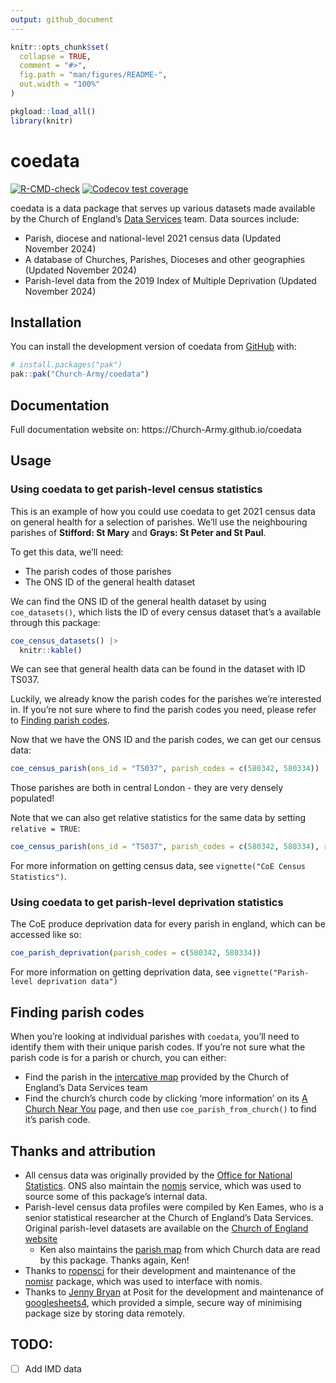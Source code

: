 ```yaml
---
output: github_document
---
```


<!-- README.md is generated from README.Rmd. Please edit that file -->

```r
knitr::opts_chunk$set(
  collapse = TRUE,
  comment = "#>",
  fig.path = "man/figures/README-",
  out.width = "100%"
)

pkgload::load_all()
library(knitr)
```

# coedata

<!-- badges: start -->
[![R-CMD-check](https://github.com/Church-Army/coedata/actions/workflows/R-CMD-check.yaml/badge.svg)](https://github.com/Church-Army/coedata/actions/workflows/R-CMD-check.yaml)
[![Codecov test coverage](https://codecov.io/gh/Church-Army/coedata/graph/badge.svg)](https://app.codecov.io/gh/Church-Army/coedata)
<!-- badges: end -->

coedata is a data package that serves up various datasets made available by the Church of England's [Data Services](https://www.churchofengland.org/about/data-services) team. Data sources include:

- Parish, diocese and national-level 2021 census data (Updated November 2024)
- A database of Churches, Parishes, Dioceses and other geographies (Updated November 2024)
- Parish-level data from the 2019 Index of Multiple Deprivation (Updated November 2024)

## Installation

You can install the development version of coedata from [GitHub](https://github.com/) with:

``` r
# install.packages("pak")
pak::pak("Church-Army/coedata")
```

## Documentation

Full documentation website on: https://Church-Army.github.io/coedata

## Usage

### Using coedata to get parish-level census statistics

This is an example of how you could use coedata to get 2021 census data on general health for a selection of parishes. We'll use the neighbouring parishes of **Stifford: St Mary** and **Grays: St Peter and St Paul**.

To get this data, we'll need:

* The parish codes of those parishes
* The ONS ID of the general health dataset

We can find the ONS ID of the general health dataset by using `coe_datasets()`, which lists the ID of every census dataset that's a available through this package:

```r
coe_census_datasets() |> 
  knitr::kable()
```

We can see that general health data can be found in the dataset with ID TS037.

Luckily, we already know the parish codes for the parishes we're interested in. If you're not sure where to find the parish codes you need, please refer to [Finding parish codes].

Now that we have the ONS ID and the parish codes, we can get our census data:

```r
coe_census_parish(ons_id = "TS037", parish_codes = c(580342, 580334))
```

Those parishes are both in central London - they are very densely populated!

Note that we can also get relative statistics for the same data by setting `relative = TRUE`:

```r
coe_census_parish(ons_id = "TS037", parish_codes = c(580342, 580334), relative = TRUE) 
```

For more information on getting census data, see `vignette("CoE Census Statistics")`.

### Using coedata to get parish-level deprivation statistics

The CoE produce deprivation data for every parish in england, which can be accessed like so:

```r
coe_parish_deprivation(parish_codes = c(580342, 580334))
```

For more information on getting deprivation data, see `vignette("Parish-level deprivation data")`

## Finding parish codes

When you're looking at individual parishes with `coedata`, you'll need to identify them with their unique parish codes. If you're not sure what the parish code is for a parish or church, you can either:

* Find the parish in the [intercative map](https://www.arcgis.com/home/webmap/viewer.html?webmap=67bce0ed36dd4ee0af7a16bc079aa09a) provided by the Church of England's Data Services team
* Find the church's church code by clicking 'more information' on its [A Church Near You](https://www.achurchnearyou.com) page, and then use `coe_parish_from_church()` to find it's parish code.

## Thanks and attribution

* All census data was originally provided by the [Office for National Statistics](https://www.ons.gov.uk/). ONS also maintain the [nomis](https://www.nomisweb.co.uk/) service, which was used to source some of this package's internal data.
* Parish-level census data profiles were compiled by Ken Eames, who is a senior statistical researcher at the Church of England's Data Services. Original parish-level datasets are available on the [Church of England website](https://www.churchofengland.org/about/data-services/resources-publications-and-data)
  * Ken also maintains the [parish map](https://www.arcgis.com/home/webmap/viewer.html?webmap=67bce0ed36dd4ee0af7a16bc079aa09a) from which Church data are read by this package. Thanks again, Ken!
* Thanks to [ropensci](https://github.com/ropensci) for their development and maintenance of the [nomisr](https://github.com/ropensci/nomisr) package, which was used to interface with nomis.
* Thanks to [Jenny Bryan](https://jennybryan.org/about/) at Posit for the development and maintenance of [googlesheets4](https://googlesheets4.tidyverse.org/), which provided a simple, secure way of minimising package size by storing data remotely.

## TODO:

- [ ] Add IMD data

